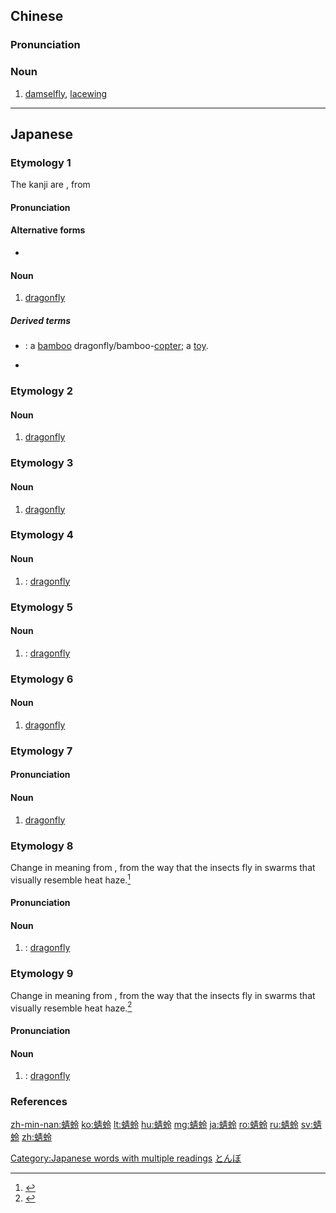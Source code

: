 ==Chinese==
{{zh-forms}}

===Pronunciation===
{{zh-pron
|m=qīnglíng
|c=cing1 ling4
|mn=
|cat=n
}}

===Noun===
{{zh-noun}}

# [[damselfly]], [[lacewing]]

{{zh-cat|Insects}}

----

==Japanese==

===Etymology 1===
{{wikipedia|トンボ|lang=ja}}
{{ja-kanjitab|yomi=irr|sort=とんぼ}}
The kanji are {{juku|sort=とんぼ}}, from {{der|ja|zh|蜻蛉||[[damselfly]]|sort=とんぼ}}
{{rfe|lang=ja}}

====Pronunciation====
{{ja-pron|yomi=i|とんぼ|acc=0|acc_ref=NHK,DJR}}

====Alternative forms====
* {{ja-l|蜻蜓}}

====Noun====
{{ja-noun|とんぼ|トンボ}}

# [[dragonfly]]

=====Derived terms=====
* {{ja-r|竹蜻蛉|たけとんぼ}}: a [[bamboo]] dragonfly/bamboo-[[copter]]; a [[toy]].
* {{ja-r|黄蜻蛉|キトンボ}}

===Etymology 2===
{{ja-kanjitab|yomi=irr|sort=とんぼう}}
{{rfe|lang=ja}}

====Noun====
{{ja-noun|とんぼう|トンボウ|hhira=とんばう}}

# [[dragonfly]]

===Etymology 3===
{{ja-kanjitab|yomi=irr|sort=とうぼう}}
{{rfe|lang=ja}}

====Noun====
{{ja-noun|とうぼう|トウボウ|hhira=とうばう}}

# [[dragonfly]]

===Etymology 4===
{{ja-kanjitab|yomi=irr|sort=あきず}}
{{rfe|lang=ja}}

====Noun====
{{ja-noun|あきず|アキズ|hhira=あきづ}}

# {{lb|ja|archaic|sort=あきず}} {{alternative spelling of|秋津|lang=ja}}: [[dragonfly]]

===Etymology 5===
{{ja-kanjitab|yomi=irr|sort=あきず}}
{{rfe|lang=ja}}

====Noun====
{{ja-noun|あきつ|アキツ}}

# {{lb|ja|archaic|sort=あきず|since the [[Heian]] [[period]]}} {{alternative spelling of|秋津|lang=ja}}: [[dragonfly]]

===Etymology 6===
{{ja-kanjitab|yomi=irr|sort=えんば}}
{{rfe|lang=ja}}

====Noun====
{{ja-noun|えんば|エンバ|hhira=ゑんば}}

# {{lb|ja|archaic|sort=えんば}} [[dragonfly]]

===Etymology 7===
{{ja-kanjitab|せい|れい|yomi=o}}
{{rfe|lang=ja}}

====Pronunciation====
{{ja-pron|せいれい|acc=h|acc_ref=DJR|y=ko}}

====Noun====
{{ja-noun|せいれい|セイレイ}}

# [[dragonfly]]

===Etymology 8===
{{ja-kanjitab|yomi=irr|sort=かげろう}}
Change in meaning from {{m|ja|陽炎|tr=kagerō||heat haze, heat shimmer}}, from the way that the insects fly in swarms that visually resemble heat haze.<ref name="KDJ">{{R:Kokugo Dai Jiten}}</ref>

====Pronunciation====
{{ja-pron|yomi=i|かげろう|acc=2|acc_ref=DJR|acc2=0|acc2_ref=DJR}}

====Noun====
{{ja-noun|かげろう|カゲロウ|hhira=かげろふ}}

# {{obsolete spelling of|lang=ja|蜉蝣|sort=かげろう}}: [[dragonfly]]

===Etymology 9===
{{ja-kanjitab|yomi=irr|sort=かぎろう}}
Change in meaning from {{m|ja|陽炎|tr=kagirō||heat haze, heat shimmer}}, from the way that the insects fly in swarms that visually resemble heat haze.<ref name="KDJ">{{R:Kokugo Dai Jiten}}</ref>

====Pronunciation====
{{ja-pron|yomi=i|かぎろう}}

====Noun====
{{ja-noun|かぎろう|カギロウ|hhira=かぎろふ}}

# {{obsolete spelling of|lang=ja|蜉蝣|sort=かげろう}}: [[dragonfly]]

===References===
<references/>

[[Category:Japanese words with multiple readings]]
[[Category:ja:Dragonflies and damselflies|とんぼ]]

[[zh-min-nan:蜻蛉]]
[[ko:蜻蛉]]
[[lt:蜻蛉]]
[[hu:蜻蛉]]
[[mg:蜻蛉]]
[[ja:蜻蛉]]
[[ro:蜻蛉]]
[[ru:蜻蛉]]
[[sv:蜻蛉]]
[[zh:蜻蛉]]